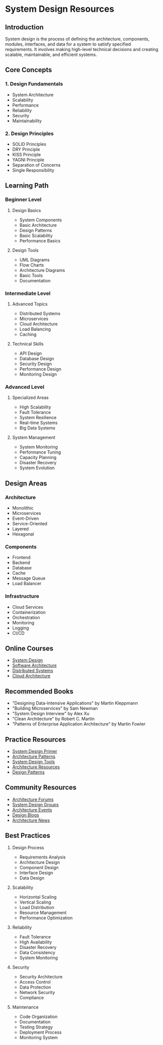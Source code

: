 # System Design Resources

## Introduction
System design is the process of defining the architecture, components, modules, interfaces, and data for a system to satisfy specified requirements. It involves making high-level technical decisions and creating scalable, maintainable, and efficient systems.

## Core Concepts

### 1. Design Fundamentals
- System Architecture
- Scalability
- Performance
- Reliability
- Security
- Maintainability

### 2. Design Principles
- SOLID Principles
- DRY Principle
- KISS Principle
- YAGNI Principle
- Separation of Concerns
- Single Responsibility

## Learning Path

### Beginner Level
1. Design Basics
   - System Components
   - Basic Architecture
   - Design Patterns
   - Basic Scalability
   - Performance Basics

2. Design Tools
   - UML Diagrams
   - Flow Charts
   - Architecture Diagrams
   - Basic Tools
   - Documentation

### Intermediate Level
1. Advanced Topics
   - Distributed Systems
   - Microservices
   - Cloud Architecture
   - Load Balancing
   - Caching

2. Technical Skills
   - API Design
   - Database Design
   - Security Design
   - Performance Design
   - Monitoring Design

### Advanced Level
1. Specialized Areas
   - High Scalability
   - Fault Tolerance
   - System Resilience
   - Real-time Systems
   - Big Data Systems

2. System Management
   - System Monitoring
   - Performance Tuning
   - Capacity Planning
   - Disaster Recovery
   - System Evolution

## Design Areas

### Architecture
- Monolithic
- Microservices
- Event-Driven
- Service-Oriented
- Layered
- Hexagonal

### Components
- Frontend
- Backend
- Database
- Cache
- Message Queue
- Load Balancer

### Infrastructure
- Cloud Services
- Containerization
- Orchestration
- Monitoring
- Logging
- CI/CD

## Online Courses
- [System Design](https://www.coursera.org/specializations/system-design)
- [Software Architecture](https://www.udemy.com/course/software-architecture/)
- [Distributed Systems](https://www.coursera.org/learn/distributed-systems)
- [Cloud Architecture](https://www.edx.org/course/cloud-architecture)

## Recommended Books
- "Designing Data-Intensive Applications" by Martin Kleppmann
- "Building Microservices" by Sam Newman
- "System Design Interview" by Alex Xu
- "Clean Architecture" by Robert C. Martin
- "Patterns of Enterprise Application Architecture" by Martin Fowler

## Practice Resources
- [System Design Primer](https://github.com/donnemartin/system-design-primer)
- [Architecture Patterns](https://martinfowler.com/architecture/)
- [System Design Tools](https://www.system-design-tools.com/)
- [Architecture Resources](https://www.architecture-resources.com/)
- [Design Patterns](https://refactoring.guru/design-patterns)

## Community Resources
- [Architecture Forums](https://www.architecture-forums.com/)
- [System Design Groups](https://www.system-design-groups.com/)
- [Architecture Events](https://www.architecture-events.com/)
- [Design Blogs](https://www.design-blogs.com/)
- [Architecture News](https://www.architecture-news.com/)

## Best Practices
1. Design Process
   - Requirements Analysis
   - Architecture Design
   - Component Design
   - Interface Design
   - Data Design

2. Scalability
   - Horizontal Scaling
   - Vertical Scaling
   - Load Distribution
   - Resource Management
   - Performance Optimization

3. Reliability
   - Fault Tolerance
   - High Availability
   - Disaster Recovery
   - Data Consistency
   - System Monitoring

4. Security
   - Security Architecture
   - Access Control
   - Data Protection
   - Network Security
   - Compliance

5. Maintenance
   - Code Organization
   - Documentation
   - Testing Strategy
   - Deployment Process
   - Monitoring System 
